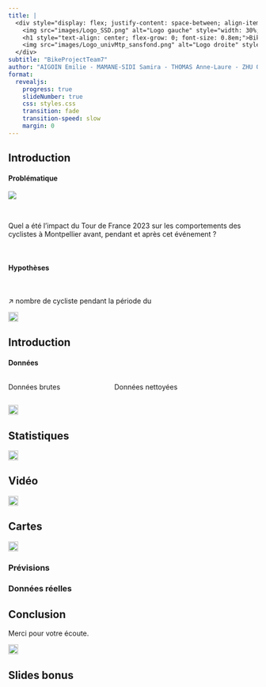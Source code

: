 ```yaml
---
title: |
  <div style="display: flex; justify-content: space-between; align-items: center;">
    <img src="images/Logo_SSD.png" alt="Logo gauche" style="width: 30%; margin-right: 22px;">
    <h1 style="text-align: center; flex-grow: 0; font-size: 0.8em;">Bike analyses in Montpellier during the Tour de France</h1>
    <img src="images/Logo_univMtp_sansfond.png" alt="Logo droite" style="width: 100%;">
  </div>
subtitle: "BikeProjectTeam7"
author: "AIGOIN Emilie - MAMANE-SIDI Samira - THOMAS Anne-Laure - ZHU Qinjian"
format: 
  revealjs:
    progress: true
    slideNumber: true
    css: styles.css
    transition: fade
    transition-speed: slow
    margin: 0
---
```


<!-- slide 1 -->

## Introduction {background-color="white" background-image="/images/background.png" background-size=cover}

::: {.fragment} 
#### Problématique 
:::

::: {.fragment} 
![](/images/logo_tourdefrance.png){.absolute top=320 left=450}
:::

<br>

::: {.fragment} 
<p class="text"> Quel a été l'impact du Tour de France 2023 sur les comportements des cyclistes à Montpellier avant, pendant et après cet événement ? </p>
:::

<br>

::: {.fragment} 
#### Hypothèses
:::

<br>

::: {.fragment} 
<p class="text"> ↗ nombre de cycliste pendant la période du </p>
:::

![](/images/bike.png){.absolute top=650 left=-100 width="20" height="20"}

<!-- slide 2 -->

## Introduction {background-color="white" background-image="/images/background.png" background-size=cover}

#### Données

:::: {.columns}

::: {.column width="40%"}
<p class = "text"> Données brutes </p>
:::

::: {.column width="60%"}
<p class = "text"> Données nettoyées </p>
:::

::::

<!-- slide 3 -->

![](/images/bike.png){.absolute top=650 left=-100 width="20" height="20"}

## Statistiques {background-color="white" background-image="/images/background.png" background-size=cover}

![](/images/bike.png){.absolute top=650 left=0 width="20" height="20"}

<!-- slide 4 -->

## Vidéo {background-color="white" background-image="/images/background.png" background-size=cover}

![](/images/bike.png){.absolute top=650 left=100 width="20" height="20"}

<!-- slide 5 -->

## Cartes {background-color="white" background-image="/images/background.png" background-size=cover}

![](/images/bike.png){.absolute top=650 left=200 width="20" height="20"}

### Prévisions {background-color="white" background-image="/images/background.png" background-size=cover}

### Données réelles {background-color="white" background-image="/images/background.png" background-size=cover}

<!-- slide 6 -->

## Conclusion {background-color="white" background-image="/images/background.png" background-size=cover}

Merci pour votre écoute.

![](/images/bike.png){.absolute top=650 left=300 width="20" height="20"}

<!-- slide bonus 1 -->

## Slides bonus {visibility="uncounted" background-color="white" background-image="/images/background.png" background-size=cover}